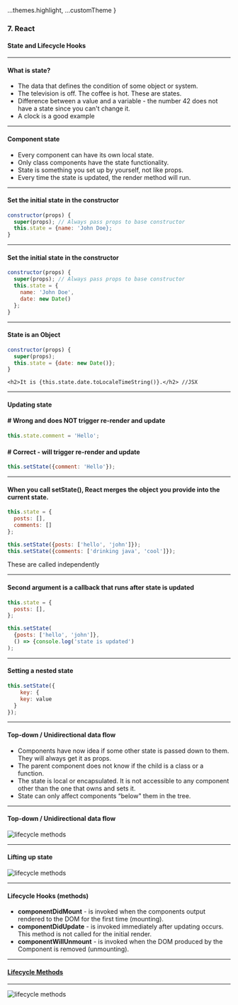 
  ...themes.highlight,
  ...customTheme
}


### 7. React
#### State and Lifecycle Hooks


---

#### What is state?

* The data that defines the condition of some object or system.
* The television is off. The coffee is hot. These are states.
* Difference between a value and a variable - the number 42 does not have a state since you can't change it.
* A clock is a good example


---

#### Component state

* Every component can have its own local state.
* Only class components have the state functionality.
* State is something you set up by yourself, not like props.
* Every time the state is updated, the render method will run.


---

####  Set the initial state in the constructor
```JavaScript
constructor(props) {
  super(props); // Always pass props to base constructor
  this.state = {name: 'John Doe};
}
```


---

####  Set the initial state in the constructor
```JavaScript
constructor(props) {
  super(props); // Always pass props to base constructor
  this.state = {
    name: 'John Doe',
    date: new Date()
  };
}
```


---

####  State is an Object
```JavaScript
constructor(props) {
  super(props);
  this.state = {date: new Date()};
}

```
```
<h2>It is {this.state.date.toLocaleTimeString()}.</h2> //JSX
```


---

####  Updating state
#### # Wrong and does NOT trigger re-render and update

```JavaScript
this.state.comment = 'Hello';
```
#### # Correct - will trigger re-render and update

```JavaScript
this.setState({comment: 'Hello'});
```


---

####  When you call setState(), React merges the object you provide into the current state.

```JavaScript
this.state = {
  posts: [],
  comments: []
};

this.setState({posts: ['hello', 'john']});
this.setState({comments: ['drinking java', 'cool']});
```

These are called independently


---

####  Second argument is a callback that runs after state is updated

```JavaScript
this.state = {
  posts: [],
};

this.setState(
  {posts: ['hello', 'john']},
  () => {console.log('state is updated')
);
```


---

####  Setting a nested state

```JavaScript
this.setState({
    key: {
    key: value
  }
});
```


---

#### Top-down / Unidirectional data flow

* Components have now idea if some other state is passed down to them. They will always get it as props.
* The parent component does not know if the child is a class or a function.
* The state is local or encapsulated. It is not accessible to any component other than the one that owns and sets it.
* State can only affect components “below" them in the tree.


---

#### Top-down / Unidirectional data flow
<img src={img1} alt="lifecycle methods"/>


---

#### Lifting up state
<img src={img2} alt="lifecycle methods"/>


---

#### Lifecycle Hooks (methods)

* **componentDidMount** - is invoked when the components output rendered to the DOM for the first time (mounting).
* **componentDidUpdate** - is invoked immediately after updating occurs. This method is not called for the initial render.
* **componentWillUnmount** - is invoked when the DOM produced by the Component is removed (unmounting).


---

#### <a href="https://reactjs.org/docs/react-component.html#mounting">Lifecycle Methods</a>


---

<img src={img3} alt="lifecycle methods"/>